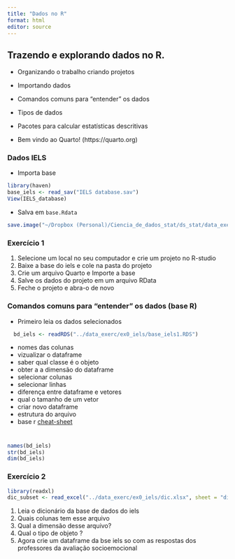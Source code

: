 ```yaml
---
title: "Dados no R"
format: html
editor: source
---
```

## Trazendo e explorando dados no R.

- Organizando o trabalho criando projetos
- Importando dados
- Comandos comuns para "entender" os dados
- Tipos de dados
- Pacotes para calcular estatísticas descritivas

- Bem vindo ao Quarto! (https://quarto.org)

### Dados IELS 

- Importa base
```r

library(haven)
base_iels <- read_sav("IELS database.sav")
View(IELS_database)

```

- Salva em `base.Rdata`
```r
save.image("~/Dropbox (Personal)/Ciencia_de_dados_stat/ds_stat/data_exerc/ex0_iels/base.RData")
```

### Exercício 1

1. Selecione um local no seu computador e crie um projeto no R-studio
2. Baixe a base do iels e cole na pasta do projeto
3. Crie um arquivo Quarto e Importe a base
4. Salve os dados do projeto em um arquivo RData
5. Feche o projeto e abra-o de novo

### Comandos comuns para "entender" os dados (base R)

- Primeiro leia os dados selecionados

```r
  bd_iels <- readRDS("../data_exerc/ex0_iels/base_iels1.RDS")

```

- nomes das colunas
- vizualizar o dataframe
- saber qual classe é o objeto
- obter a a dimensão do dataframe
- selecionar colunas 
- selecionar linhas
- diferença entre dataframe e vetores
- qual o tamanho de um vetor
- criar novo dataframe
- estrutura do arquivo
- base r [cheat-sheet](https://github.com/rprimi/ds_stat/blob/main/slides/base-r-cheat-sheet.pdf)

#

```r
names(bd_iels)
str(bd_iels)
dim(bd_iels)
```

### Exercício 2

```r
library(readxl)
dic_subset <- read_excel("../data_exerc/ex0_iels/dic.xlsx", sheet = "dic1")
```


1. Leia o dicionário da base de dados do iels
2. Quais colunas tem esse arquivo
3. Qual a dimensão desse arquivo? 
4. Qual o tipo de objeto ?
5. Agora crie um dataframe da bse iels so com as respostas dos professores da avaliação socioemocional